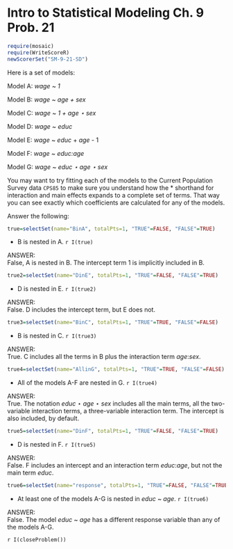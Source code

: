 Intro to Statistical Modeling Ch. 9 Prob. 21
========================================================
```r
require(mosaic)
require(WriteScoreR)
newScorerSet("SM-9-21-SD")
```
Here is a set of models:

Model A:  *wage* ~ *1*

Model B:  *wage* ~ *age + sex*

Model C:  *wage* ~ *1 + age $\star$ sex*

Model D:  *wage* ~ *educ*

Model E:  *wage* ~ *educ* + *age* - 1

Model F:  *wage* ~ *educ:age*

Model G:  *wage* ~ *educ $\star$ age $\star$ sex*

You may want to try fitting each of the models to the Current Population Survey data `CPS85` to make sure you understand how the * shorthand for interaction and main effects expands to a complete set of terms.  That way you can see exactly which coefficients are calculated for any of the models.

Answer the following:
```r
true=selectSet(name="BinA", totalPts=1, "TRUE"=FALSE, "FALSE"=TRUE)
```
* B is nested in A. `r I(true)`

<aside>
ANSWER:     
False, A is nested in B.  The intercept term 1 is implicitly included in B.
</aside>

```r
true2=selectSet(name="DinE", totalPts=1, "TRUE"=FALSE, "FALSE"=TRUE)
```
* D is nested in E. `r I(true2)` 

<aside>
ANSWER:      
False.  D includes the intercept term, but E does not.
</aside>

```r
true3=selectSet(name="BinC", totalPts=1, "TRUE"=TRUE, "FALSE"=FALSE)
```
* B is nested in C. `r I(true3)`

<aside>
ANSWER:     
True.  C includes all the terms in B plus the interaction term *age*:*sex*.
</aside>

```r
true4=selectSet(name="AllinG", totalPts=1, "TRUE"=TRUE, "FALSE"=FALSE)
```
* All of the models A-F are nested in G. `r I(true4)`

<aside>
ANSWER:     
True. The notation *educ* $\star$ *age* $\star$ *sex* includes all the main terms, all the two-variable interaction terms, a three-variable interaction term.  The intercept is also included, by default.
</aside>

```r
true5=selectSet(name="DinF", totalPts=1, "TRUE"=FALSE, "FALSE"=TRUE)
```
* D is nested in F. `r I(true5)` 

<aside>
ANSWER:     
False.  F includes an intercept and an interaction term *educ*:*age*, but not the main term *educ*.
</aside>

```r
true6=selectSet(name="response", totalPts=1, "TRUE"=FALSE, "FALSE"=TRUE)
```
* At least one of the models A-G is nested in *educ* ~ *age*. `r I(true6)`

<aside>
ANSWER:      
False.  The model *educ* ~ *age* has a different response variable than any of the models A-G.
</aside>


`r I(closeProblem())`